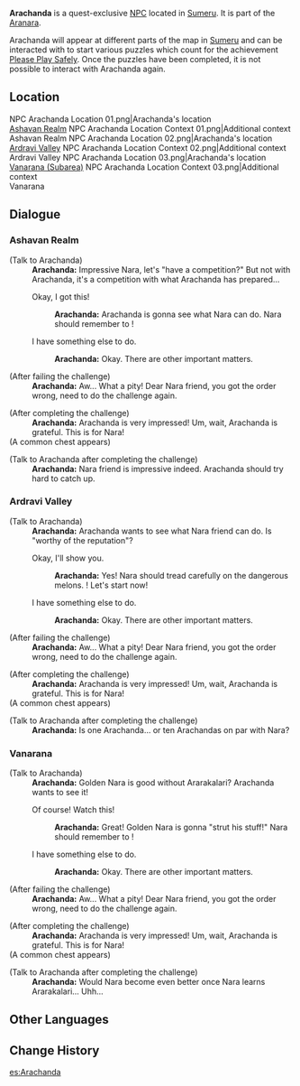 {{Meta
<!-- Remove this template after adding the missing info -->
|missing_NPC_profile  = yes
}}
{{Character Infobox
|type             = Quest NPC
|group            = Aranara
|image            = NPC Arachanda.png
|region           = Sumeru
|location         = Sumeru
|affiliation      = 
|title            = 

|ancestry         = <!-- Clan/family -->
|father           = 
|mother           = 
|spouse           = 
|sibling          = 
|child            = 
|relative         = 

|dialoguereward   = 
}}
'''Arachanda''' is a quest-exclusive [[NPC]] located in [[Sumeru]]. It is part of the [[Aranara]].

Arachanda will appear at different parts of the map in [[Sumeru]] and can be interacted with to start various puzzles which count for the achievement [[Please Play Safely]]. Once the puzzles have been completed, it is not possible to interact with Arachanda again.

==Location==
<gallery>
NPC Arachanda Location 01.png|Arachanda's location<br>[[Ashavan Realm]]
NPC Arachanda Location Context 01.png|Additional context<br>Ashavan Realm
NPC Arachanda Location 02.png|Arachanda's location<br>[[Ardravi Valley]]
NPC Arachanda Location Context 02.png|Additional context<br>Ardravi Valley
NPC Arachanda Location 03.png|Arachanda's location<br>[[Vanarana (Subarea)]]
NPC Arachanda Location Context 03.png|Additional context<br>Vanarana
</gallery>
<!--
==Profile==
''(To be added.)''

===Appearance===
''(To be added.)''

==Quests and Events==
{{Quests and Events}}

==Idle Quotes==
{{Dialogue Start}}
: {{DIcon|Idle}} {{Tx}}
:: {{A|VO Arachanda 01.ogg}} "{{Tx}}"
{{Dialogue End}}
-->

==Dialogue==
===Ashavan Realm===
{{Dialogue Start}}
;(Talk to Arachanda)
:'''Arachanda:''' Impressive Nara, let's "have a competition?" But not with Arachanda, it's a competition with what Arachanda has prepared...
:{{DIcon}} Okay, I got this!
::'''Arachanda:''' Arachanda is gonna see what Nara can do. Nara should remember to {{color|buzzword|break the stone piles first, and then the chests}}!
:{{DIcon}} I have something else to do.
::'''Arachanda:''' Okay. There are other important matters.

;(After failing the challenge)
:'''Arachanda:''' Aw... What a pity! Dear Nara friend, you got the order wrong, need to do the challenge again.

;(After completing the challenge)
:'''Arachanda:''' Arachanda is very impressed! Um, wait, Arachanda is grateful. This is for Nara!
;(A common chest appears)

;(Talk to Arachanda after completing the challenge)
:'''Arachanda:''' Nara friend is impressive indeed. Arachanda should try hard to catch up.
{{Dialogue End}}

===Ardravi Valley===
{{Dialogue Start}}
;(Talk to Arachanda)
:'''Arachanda:''' Arachanda wants to see what Nara friend can do. Is {{MC|m=he|f=she}} "worthy of the reputation"?
:{{DIcon}} Okay, I'll show you.
::'''Arachanda:''' Yes! Nara should tread carefully on the dangerous melons. {{color|buzzword|First the Dendro ones, then the ordinary ones}}! Let's start now!
:{{DIcon}} I have something else to do.
::'''Arachanda:''' Okay. There are other important matters.

;(After failing the challenge)
:'''Arachanda:''' Aw... What a pity! Dear Nara friend, you got the order wrong, need to do the challenge again.

;(After completing the challenge)
:'''Arachanda:''' Arachanda is very impressed! Um, wait, Arachanda is grateful. This is for Nara!
;(A common chest appears)

;(Talk to Arachanda after completing the challenge)
:'''Arachanda:''' Is one Arachanda... or ten Arachandas on par with Nara?
{{Dialogue End}}

===Vanarana===
{{Dialogue Start}}
;(Talk to Arachanda)
:'''Arachanda:''' Golden Nara is good without Ararakalari? Arachanda wants to see it!
:{{DIcon}} Of course! Watch this!
::'''Arachanda:''' Great! Golden Nara is gonna "strut his stuff!" Nara should remember to {{color|buzzword|break the tall jar first, and then the short one}}!
:{{DIcon}} I have something else to do.
::'''Arachanda:''' Okay. There are other important matters.

;(After failing the challenge)
:'''Arachanda:''' Aw... What a pity! Dear Nara friend, you got the order wrong, need to do the challenge again.

;(After completing the challenge)
:'''Arachanda:''' Arachanda is very impressed! Um, wait, Arachanda is grateful. This is for Nara!
;(A common chest appears)

;(Talk to Arachanda after completing the challenge)
:'''Arachanda:''' Would Nara become even better once Nara learns Ararakalari... Uhh...
{{Dialogue End}}
<!--
==Event Dialogue==
===Event Name===
{{Dialogue Start}}
:'''Arachanda:'''
{{Dialogue End}}

==Trivia==
* 
-->

==Other Languages==
{{Other Languages|default_hidden = 1
|en      = Arachanda
|zhs     = 兰阐荼
|zhs_rm  = Lánchǎntú
|zht     = 蘭闡荼
|zht_rm  = Lánchǎntú
|ja      = アランチャントラ
|ko      = 아란찬다
|es      = Arachanda
|fr      = Arachanda
|ru      = Арачанда
|th      = Arachanda
|vi      = Arachanda
|de      = Arachanda
|id      = Arachanda
|pt      = Arachanda
|tr      = Arachanda
|it      = Arachanda
}}

==Change History==
{{Change History|3.0}}
<!--
==References==
{{Reflist}}
-->

[[es:Arachanda]]
